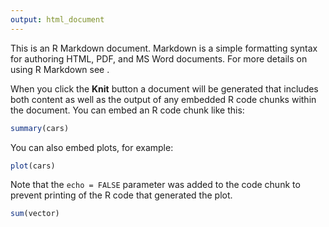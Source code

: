 ```yaml
---
output: html_document
---
```


This is an R Markdown document. Markdown is a simple formatting syntax for authoring HTML, PDF, and MS Word documents. For more details on using R Markdown see .

When you click the **Knit** button a document will be generated that includes both content as well as the output of any embedded R code chunks within the document. You can embed an R code chunk like this:

```r
summary(cars)
```

You can also embed plots, for example:

```r
plot(cars)
```

Note that the `echo = FALSE` parameter was added to the code chunk to prevent printing of the R code that generated the plot.

```r
sum(vector)
```